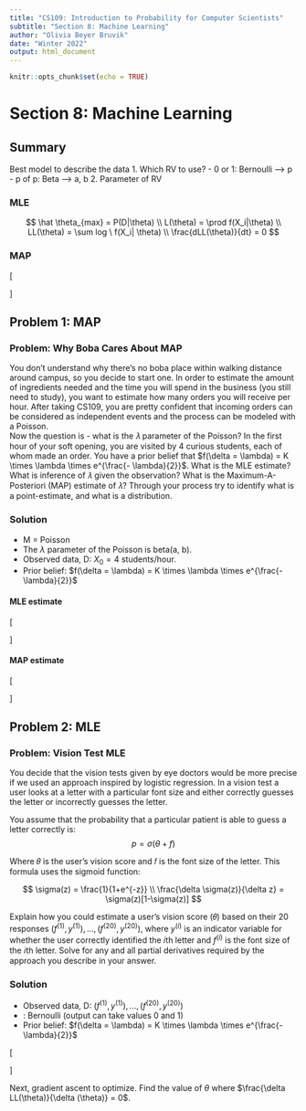 ```yaml
---
title: "CS109: Introduction to Probability for Computer Scientists"
subtitle: "Section 8: Machine Learning"
author: "Olivia Beyer Bruvik"
date: "Winter 2022"
output: html_document
---
```


```r
knitr::opts_chunk$set(echo = TRUE)
```

# Section 8: Machine Learning {.tabset}

## Summary {.tabset}
Best model to describe the data
1. Which RV to use?
  - 0 or 1: Bernoulli --> p
  - p of p: Beta --> a, b
2. Parameter of RV 

### MLE
$$
\hat \theta_{max} = P(D|\theta) \\
L(\theta) = \prod f(X_i|\theta) \\
LL(\theta) = \sum log \ f(X_i| \theta) \\
\frac{dLL(\theta)}{dt} = 0
$$

### MAP
\[
\begin{aligned}
argmax \ \hat \theta_{max} = argmax \ P(\theta | D) \\
= argmax \ \frac{P(\theta | D)P(\theta)}{P(D)} \\
= argmax \ P(D | \theta)P(\theta)
\end{aligned}
\]

## Problem 1: MAP {.tabset}
### Problem: Why Boba Cares About MAP
You don’t understand why there’s no boba place within walking distance around campus, so you decide to start one. In order to estimate the amount of ingredients needed and the time you will spend in the business (you still need to study), you want to estimate how many orders you will receive per hour. After taking CS109, you are pretty confident that incoming orders can be considered as independent events and the process can be modeled with a Poisson.
<br>
Now the question is - what is the 𝜆 parameter of the Poisson? In the first hour of your soft opening, you are visited by 4 curious students, each of whom made an order. You have a prior belief that $f(\delta = \lambda) = K \times \lambda \times e^{\frac{- \lambda}{2}}$. What is the MLE estimate? What is inference of 𝜆 given the observation? What is the Maximum-A-Posteriori (MAP) estimate of 𝜆? Through your process try to identify what is a point-estimate, and what is a distribution.

### Solution {.tabset}
- M = Poisson
- The $\lambda$ parameter of the Poisson is beta(a, b). <br>
- Observed data, D: $X_0 = 4$ students/hour.
- Prior belief: $f(\delta = \lambda) = K \times \lambda \times e^{\frac{- \lambda}{2}}$

#### MLE estimate
\[
\begin{aligned}
L(\theta) &= \prod f(X_i|\theta) \\
&= f(X_0 | \theta) \\
&= \frac{\lambda^4 e^{-\lambda}}{4!} \\
\\
\hat \lambda &= argmax \ L(\lambda) \\
&= argmax \ \frac{\lambda^4 e^{-\lambda}}{4!} \\
&= argmax \ \lambda^4 e^{-\lambda} \\
&= argmax \ log(\lambda^4 e^{-\lambda}) \\
&= argmax \ log(\lambda^4) + log(e^{-\lambda}) \\
&= argmax \ 4log(\lambda) -\lambda \\
\\
\frac{dLL}{d \lambda} &= \frac{4}{\lambda} - 1 = 0 \Rightarrow \frac{4}{\hat \lambda} - 1 = 0 \Rightarrow \lambda = 4
\end{aligned}
\]

#### MAP estimate
\[
\begin{aligned}
f(\lambda | X = 4) &= \frac{f(X-4 | \lambda)f(\lambda)}{P(X=4)} \\
\hat \theta_{map} &= argmax \ \frac{f(X-4 | \lambda)f(\lambda)}{P(X=4)} \\
&= argmax \ f(X-4 | \lambda)f(\lambda) \\
&= argmax \ \frac{\lambda^4 e^{-\lambda}}{4!} \times K \times \lambda \times e^{\frac{- \lambda}{2}} \\
&= \lambda^5 e^{-\frac{3\lambda}{2}} \\
\\
\frac{dLL}{d \lambda} &= \frac{5}{\lambda} - \frac{3}{2} = 0 \Rightarrow \frac{5}{\hat \lambda} - \frac{3}{2} = 0 \Rightarrow \hat \lambda_{map} = \frac{10}{3}
\end{aligned}
\]

## Problem 2: MLE {.tabset}
### Problem: Vision Test MLE
You decide that the vision tests given by eye doctors would be more precise if we used an approach inspired by logistic regression. In a vision test a user looks at a letter with a particular font size and either correctly guesses the letter or incorrectly guesses the letter.

You assume that the probability that a particular patient is able to guess a letter correctly is: 
$$
p = \sigma(\theta + f)
$$

Where 𝜃 is the user’s vision score and 𝑓 is the font size of the letter. This formula uses the sigmoid function:

$$
\sigma(z) = \frac{1}{1+e^{-z}} \\
\frac{\delta \sigma(z)}{\delta z} = \sigma(z)[1-\sigma(z)]
$$

Explain how you could estimate a user’s vision score (𝜃) based on their 20 responses $(f^{(1)}, y^{(1)}), ..., (f^{(20)}, y^{(20)})$, where $y^{(i)}$ is an indicator variable for whether the user correctly identified the 𝑖th letter and $f^{(i)}$ is the font size of the 𝑖th letter. Solve for any and all partial
derivatives required by the approach you describe in your answer.

### Solution
- Observed data, D: $(f^{(1)}, y^{(1)}), ..., (f^{(20)}, y^{(20)})$
- : Bernoulli (output can take values 0 and 1)
- Prior belief: $f(\delta = \lambda) = K \times \lambda \times e^{\frac{- \lambda}{2}}$

\[
\begin{aligned}
p = \sigma (\theta + f)
LL(\theta) &= \prod_{i=1}^{20} p^{1-y_1}(1-p)^{1-y_i} \\
&= \sum_{i=1}^{20} [y_1log(p) + (1-y_i)log(1-p)] \\
\\
\frac{\delta LL(\theta)}{\delta (\theta)} &= \frac{\delta LL(\theta)}{\delta p} \times \frac{\delta p}{\delta \theta} \\
&= (\frac{y_i}{p} - \frac{1-y_i}{1-p})p(1-p) \\
&= y_i(1-p) - p(1-y_i) \\
&= y_i - p = y_i - \sigma(\theta +f) \\
&= \sum_{i=1}^20 [y_i-\sigma(\theta + f^{(i)})] \\
\end{aligned}
\]

Next, gradient ascent to optimize. Find the value of $\theta$ where $\frac{\delta LL(\theta)}{\delta (\theta)} = 0$. 
